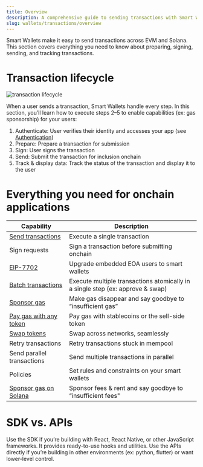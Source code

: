 ```yaml
---
title: Overview
description: A comprehensive guide to sending transactions with Smart Wallets
slug: wallets/transactions/overview
---
```


Smart Wallets make it easy to send transactions across EVM and Solana. This section covers everything you need to know about preparing, signing, sending, and tracking transactions.

# Transaction lifecycle

<img
  src="/images/wallets/transaction_lifecycle.png"
  alt="transaction lifecycle"
/>

When a user sends a transaction, Smart Wallets handle every step. In this section, you’ll learn how to execute steps 2–5 to enable capabilities (ex: gas sponsorship) for your users:

1. Authenticate: User verifies their identity and accesses your app (see [Authentication](/wallets/authentication/overview))
2. Prepare: Prepare a transaction for submission
3. Sign: User signs the transaction
4. Send: Submit the transaction for inclusion onchain
5. Track & display data: Track the status of the transaction and display it to the user

# Everything you need for onchain applications

| Capability                                                            | Description                                                                                           |
| --------------------------------------------------------------------- | ----------------------------------------------------------------------------------------------------- |
| [Send transactions](/wallets/transactions/send-transactions)          | Execute a single transaction                                                                          |
| Sign requests                                                         | Sign a transaction before submitting onchain                                                          |
| [EIP-7702](/wallets/transactions/using-eip-7702)                      | Upgrade embedded EOA users to smart wallets                                                           |
| [Batch transactions](wallets/transactions/send-batch-transactions/)   | Execute multiple transactions atomically in a single step (ex: approve & swap)                        |
| [Sponsor gas](/docs/wallets/transactions/sponsor-gas)                 | Make gas disappear and say goodbye to “insufficient gas”                                              |
| [Pay gas with any token](/wallets/transactions/pay-gas-with-any-token)| Pay gas with stablecoins or the sell-side token                                                       |
| [Swap tokens](/wallets/transactions/swap-tokens)                      | Swap across networks, seamlessly                                                                      |
| Retry transactions                                                    | Retry transactions stuck in mempool                                                                   |
| Send parallel transactions                                            | Send multiple transactions in parallel                                                                |
| Policies                                                              | Set rules and constraints on your smart wallets                                                       |
| [Sponsor gas on Solana](/wallets/transactions/solana/sponsor-gas)     | Sponsor fees & rent and say goodbye to “insufficient fees"                                            |

# SDK vs. APIs

Use the SDK if you’re building with React, React Native, or other JavaScript frameworks. It provides ready-to-use hooks and utilities. Use the APIs directly if you’re building in other environments (ex: python, flutter) or want lower-level control.
